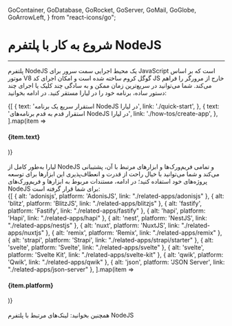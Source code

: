 
  GoContainer,
  GoDatabase,
  GoRocket,
  GoServer,
  GoMail,
  GoGlobe,
  GoArrowLeft,
} from "react-icons/go";

<Layout>

<Head><title>شروع به کار با پلتفرم NodeJS</title></Head>

# شروع به کار با پلتفرم NodeJS
<hr className="mb-2" />

پلتفرم NodeJS یک محیط اجرایی سمت سرور برای JavaScript است که بر اساس موتور V8 گوگل کروم ساخته شده است و امکان اجرای کد JS خارج از مرورگر را فراهم می‌کند. 
شما می‌توانید در سریع‌ترین زمان ممکن و به سادگی چند کلیک یا اجرای چند دستور ساده، برنامه خود را در لیارا مستقر کنید. در ادامه بخوانید:
<br />

<div className="grid md:grid-cols-2 gap-4">
            {[
    {
      text: 'استقرار سریع یک برنامه NodeJS در لیارا',
      link: './quick-start',
    },
    {
      text: 'استقرار قدم به قدم برنامه‌های NodeJS در لیارا',
      link: './how-tos/create-app',
    },
  ].map(item =>
              <Link href={item.link}>
                <Card className="flex cursor-pointer w-full items-center justify-between">
                  <div className="flex items-center gap-3">
                    <h4>
                      {item.text}
                    </h4>
                  </div>
                  <GoArrowLeft className="ml-1" />
                </Card>
              </Link>
            )}
          </div>

<br />
لیارا به‌طور کامل از NodeJS و تمامی فریم‌ورک‌ها و ابزارهای مرتبط با آن، پشتیبانی می‌کند و شما می‌توانید با خیال راحت از قدرت و انعطاف‌پذیری این ابزارها برای توسعه پروژه‌های خود استفاده کنید؛
در ادامه، مستندات مربوط به ابزارها و فریم‌ورک‌های NodeJS برای شما قرار گرفته است:
<br />

<div className="grid md:grid-cols-4 gap-4">
            {[
    { alt: 'adonisjs', platform: 'AdonisJS', link: "./related-apps/adonisjs" },
    { alt: 'blitz', platform: 'BlitzJS', link: "./related-apps/blitzjs" },
    { alt: 'fastify', platform: 'Fastify', link: "./related-apps/fastify" },
    { alt: 'hapi', platform: 'Hapi', link: "./related-apps/hapi" },
    { alt: 'nest', platform: 'NestJS', link: "./related-apps/nestjs" },
    { alt: 'nuxt', platform: 'NuxtJS', link: "./related-apps/nuxtjs" },
    { alt: 'remix', platform: 'Remix', link: "./related-apps/remix" },
    { alt: 'strapi', platform: 'Strapi', link: "./related-apps/strapi/starter" },
    { alt: 'svelte', platform: 'Svelte', link: "./related-apps/svelte" },
    { alt: 'svelte', platform: 'Svelte Kit', link: "./related-apps/svelte-kit" },
    { alt: 'qwik', platform: 'Qwik', link: "./related-apps/qwik" },
    { alt: 'json', platform: 'JSON Server', link: "./related-apps/json-server" },
  ].map(item =>
              <Link href={item.link}>
                <Card className="flex cursor-pointer w-full items-center justify-between">
                  <div className="flex items-center gap-3">
                    <div className="w-[40px] p-1  bg-[#333] rounded-lg">
                      <PlatformIcon platform={item.alt} />
                    </div>
                    <h4>
                      {item.platform}
                    </h4>
                  </div>
                  <GoArrowLeft className="ml-1" />
                </Card>
              </Link>
            )}
          </div>


<br />

<Alert variant="success">
همچنین بخوانید:
<Link href='./related-links' className="blue-link">
 لینک‌های مرتبط با پلتفرم NodeJS
</Link>
</Alert>
<br />

</Layout>